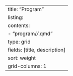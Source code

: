---
title: "Program"
listing:
  contents: 
    - "program/*/*.qmd"
  type: grid
  fields: [title, description]
  sort: weight
  grid-columns: 1
---